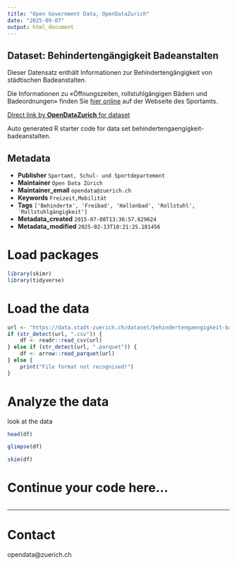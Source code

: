 ```yaml
---
title: "Open Government Data, OpenDataZurich"
date: "2025-09-07"
output: html_document
---
```


## Dataset: Behindertengängigkeit Badeanstalten

Dieser Datensatz enthält Informationen zur Behindertengängigkeit von städtischen Badeanstalten. 

Die Informationen zu «Öffnungszeiten, rollstuhlgängigen Bädern und Badeordnungen» finden Sie [hier online](https://www.stadt-zuerich.ch/de/stadtleben/sport-und-erholung/sport-und-badeanlagen/hallenbaeder.html) auf der Webseite des Sportamts.

[Direct link by **OpenDataZurich** for dataset](https://data.stadt-zuerich.ch/dataset/behindertengaengigkeit-badeanstalten)

Auto generated R starter code for data set behindertengaengigkeit-badeanstalten.

## Metadata

- **Publisher** `Sportamt, Schul- und Sportdepartement`
- **Maintainer** `Open Data Zürich`
- **Maintainer_email** `opendata@zuerich.ch`
- **Keywords** `Freizeit,Mobilität`
- **Tags** `['Behinderte', 'Freibad', 'Hallenbad', 'Rollstuhl', 'Rollstuhlgängigkeit']`
- **Metadata_created** `2015-07-08T13:36:57.629624`
- **Metadata_modified** `2025-02-13T10:21:25.181456`


# Load packages

```r
library(skimr)
library(tidyverse)
```

# Load the data

```r
url <- "https://data.stadt-zuerich.ch/dataset/behindertengaengigkeit-badeanstalten/download/behindertenzugang_bäder.csv"
if (str_detect(url, ".csv")) {
    df <- readr::read_csv(url)
} else if (str_detect(url, ".parquet")) {
    df <- arrow::read_parquet(url)
} else {
    print("File format not recognised!")
}
```

# Analyze the data

look at the data
```r
head(df)
```

```r
glimpse(df)
```

```r
skim(df)
```

# Continue your code here...

```r

```

------------------------------------------------------------------------

# Contact

opendata@zuerich.ch
